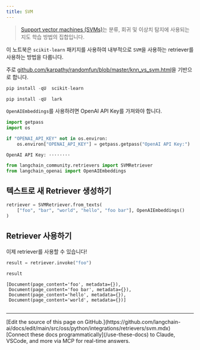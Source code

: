 ```yaml
---
title: SVM
---
```


>[Support vector machines (SVMs)](https://scikit-learn.org/stable/modules/svm.html#support-vector-machines)는 분류, 회귀 및 이상치 탐지에 사용되는 지도 학습 방법의 집합입니다.

이 노트북은 `scikit-learn` 패키지를 사용하여 내부적으로 `SVM`을 사용하는 retriever를 사용하는 방법을 다룹니다.

주로 [github.com/karpathy/randomfun/blob/master/knn_vs_svm.html](https://github.com/karpathy/randomfun/blob/master/knn_vs_svm.html)을 기반으로 합니다.

```python
pip install -qU  scikit-learn
```

```python
pip install -qU  lark
```

`OpenAIEmbeddings`를 사용하려면 OpenAI API Key를 가져와야 합니다.

```python
import getpass
import os

if "OPENAI_API_KEY" not in os.environ:
    os.environ["OPENAI_API_KEY"] = getpass.getpass("OpenAI API Key:")
```

```output
OpenAI API Key: ········
```

```python
from langchain_community.retrievers import SVMRetriever
from langchain_openai import OpenAIEmbeddings
```

## 텍스트로 새 Retriever 생성하기

```python
retriever = SVMRetriever.from_texts(
    ["foo", "bar", "world", "hello", "foo bar"], OpenAIEmbeddings()
)
```

## Retriever 사용하기

이제 retriever를 사용할 수 있습니다!

```python
result = retriever.invoke("foo")
```

```python
result
```

```output
[Document(page_content='foo', metadata={}),
 Document(page_content='foo bar', metadata={}),
 Document(page_content='hello', metadata={}),
 Document(page_content='world', metadata={})]
```

```python

```

---

<Callout icon="pen-to-square" iconType="regular">
    [Edit the source of this page on GitHub.](https://github.com/langchain-ai/docs/edit/main/src/oss/python/integrations/retrievers/svm.mdx)
</Callout>
<Tip icon="terminal" iconType="regular">
    [Connect these docs programmatically](/use-these-docs) to Claude, VSCode, and more via MCP for    real-time answers.
</Tip>
